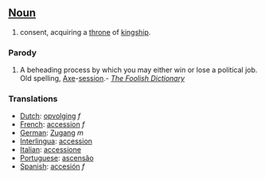 ==[[Noun]]==

#consent, acquiring a [[throne]] of [[kingship]].
===Parody===
#A beheading process by which you may either win or lose a political job.  Old spelling, [[Axe]]-[[session]].- ''[[The Foolish Dictionary]]''

===Translations===
*[[Dutch]]: [[opvolging]] ''f''
*[[French]]: [[accession]] ''f''
*[[German]]: [[Zugang]] ''m''
*[[Interlingua]]: [[accession]]
*[[Italian]]: [[accessione]]
*[[Portuguese]]: [[ascensão]]
*[[Spanish]]: [[accesión]] ''f''